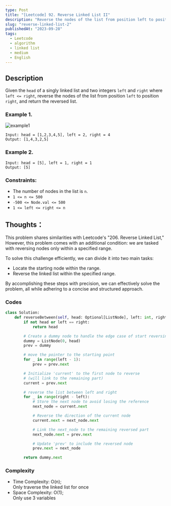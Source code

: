 ```yaml
---
type: Post
title: "[Leetcode] 92. Reverse Linked List II"
description: "Reverse the nodes of the list from position left to position right, and return the reversed list."
slug: "reverse-linked-list-2"
publishedAt: "2023-09-28"
tags:
  - Leetcode
  - algorithm
  - linked list
  - medium
  - English
---
```


## Description

Given the `head` of a singly linked list and two integers `left` and `right` where `left <= right`, reverse the nodes of the list from position `left` to position `right`, and return the reversed list.

### Example 1.

<Image
  src="/blog/leetcode/reverse-linked-list-2/example1.jpeg"
  alt="example1"
/>

```
Input: head = [1,2,3,4,5], left = 2, right = 4
Output: [1,4,3,2,5]
```

### Example 2.

```
Input: head = [5], left = 1, right = 1
Output: [5]
```

### Constraints:

- The number of nodes in the list is `n`.
- `1 <= n <= 500`
- `-500 <= Node.val <= 500`
- `1 <= left <= right <= n`

## Thoughts：

This problem shares similarities with Leetcode's "206. Reverse Linked List," However, this problem comes with an additional condition: we are tasked with reversing nodes only within a specified range.

To solve this challenge efficiently, we can divide it into two main tasks:

- Locate the starting node within the range.
- Reverse the linked list within the specified range.

By accomplishing these steps with precision, we can effectively solve the problem, all while adhering to a concise and structured approach.

### Codes

```python
class Solution:
    def reverseBetween(self, head: Optional[ListNode], left: int, right: int) -> Optional[ListNode]:
        if not head or left == right:
            return head

        # Create a dummy node to handle the edge case of start reversing from the first node
        dummy = ListNode(0, head)
        prev = dummy

        # move the pointer to the starting point
        for _ in range(left - 1):
            prev = prev.next

        # Initialize 'current' to the first node to reverse
        # (will link to the remaining part)
        current = prev.next

        # reverse the list between left and right
        for _ in range(right - left):
            # Store the next node to avoid losing the reference
            next_node = current.next

            # Reverse the direction of the current node
            current.next = next_node.next

            # Link the next_node to the remaining reversed part
            next_node.next = prev.next

            # Update 'prev' to include the reversed node
            prev.next = next_node

        return dummy.next
```

### Complexity

- Time Complexity: O(n);  
  Only traverse the linked list for once
- Space Complexity: O(1);  
  Only use 3 variables
